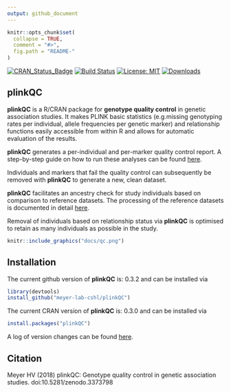 ```yaml
---
output: github_document
---
```


```r
knitr::opts_chunk$set(
  collapse = TRUE,
  comment = "#>",
  fig.path = "README-"
)
```

[![CRAN_Status_Badge](http://www.r-pkg.org/badges/version/plinkQC)](https://cran.r-project.org/package=plinkQC)
[![Build Status](https://travis-ci.org/meyer-lab-cshl/plinkQC.svg?branch=master)](https://travis-ci.org/meyer-lab-cshl/plinkQC)
[![License: MIT](https://img.shields.io/badge/License-MIT-yellow.svg)](https://opensource.org/licenses/MIT)
[![Downloads](http://cranlogs.r-pkg.org/badges/grand-total/plinkQC?color=blue)](https://cran.r-project.org/package=plinkQC)


## <i class="fa fa-map" aria-hidden="true"></i> plinkQC

**plinkQC** is a R/CRAN package for **genotype quality control** in genetic
association studies. It makes PLINK basic statistics (e.g.missing genotyping
rates per individual, allele frequencies per genetic marker) and relationship
functions easily accessible from within R and allows for automatic evaluation
of the results.

**plinkQC** generates a per-individual and per-marker quality control report.
A step-by-step guide on how to run these analyses can be found [here](https://meyer-lab-cshl.github.io/plinkQC/articles/plinkQC.html).

Individuals and markers that fail the quality control can subsequently be
removed with **plinkQC** to generate a new, clean dataset.

**plinkQC** facilitates an ancestry check for study individuals based on
comparison to reference datasets. The processing of the reference datasets is
documented in detail
[here](https://meyer-lab-cshl.github.io/plinkQC/articles/AncestryCheck.html).

Removal of individuals based on relationship status via **plinkQC** is optimised
to retain as many individuals as possible in the study.

```r
knitr::include_graphics("docs/qc.png")
```

## <i class="fa fa-rocket" aria-hidden="true"></i> Installation

The current github version of **plinkQC**  is: 0.3.2 and can be
installed via
```r
library(devtools)
install_github("meyer-lab-cshl/plinkQC")
```

The current CRAN version of **plinkQC**  is: 0.3.0 and can be
installed via
```r
install.packages("plinkQC")
```

A log of version changes can be found [here](news/index.html).

## <i class="fa fa-pencil" aria-hidden="true"></i> Citation
Meyer HV (2018) plinkQC: Genotype quality control in genetic association
studies. doi:10.5281/zenodo.3373798
